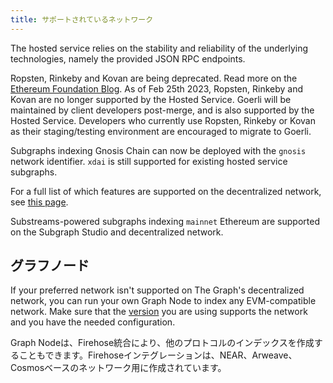 ```yaml
---
title: サポートされているネットワーク
---
```



<SupportedNetworksTable networks={props.networks} />

The hosted service relies on the stability and reliability of the underlying technologies, namely the provided JSON RPC endpoints.

Ropsten, Rinkeby and Kovan are being deprecated. Read more on the [Ethereum Foundation Blog](https://blog.ethereum.org/2022/06/21/testnet-deprecation). As of Feb 25th 2023, Ropsten, Rinkeby and Kovan are no longer supported by the Hosted Service. Goerli will be maintained by client developers post-merge, and is also supported by the Hosted Service. Developers who currently use Ropsten, Rinkeby or Kovan as their staging/testing environment are encouraged to migrate to Goerli.

Subgraphs indexing Gnosis Chain can now be deployed with the `gnosis` network identifier. `xdai` is still supported for existing hosted service subgraphs.

For a full list of which features are supported on the decentralized network, see [this page](https://github.com/graphprotocol/indexer/blob/main/docs/feature-support-matrix.md).

Substreams-powered subgraphs indexing `mainnet` Ethereum are supported on the Subgraph Studio and decentralized network.

## グラフノード

If your preferred network isn't supported on The Graph's decentralized network, you can run your own Graph Node to index any EVM-compatible network. Make sure that the [version](https://github.com/graphprotocol/graph-node/releases) you are using supports the network and you have the needed configuration.

Graph Nodeは、Firehose統合により、他のプロトコルのインデックスを作成することもできます。Firehoseインテグレーションは、NEAR、Arweave、Cosmosベースのネットワーク用に作成されています。
